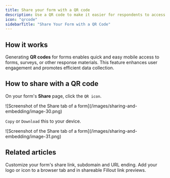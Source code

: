 ```yaml
---
title: Share your form with a QR code
description: Use a QR code to make it easier for respondents to access and answer your survey or form via mobile quickly. Place your QR code online on websites and social media posts, or offline on posters, flyers, or brochures, and more.
icon: "qrcode"
sidebarTitle: "Share Your Form with a QR Code"
---
```


## How it works

Generating **QR codes** for forms enables quick and easy mobile access to forms, surveys, or other response materials. This feature enhances user engagement and promotes efficient data collection.

## How to share with a QR code

On your form's **Share** page, click the `QR icon`.

<Frame>
  ![Screenshot of the Share tab of a form](/images/sharing-and-embedding/image-30.png)
</Frame>

`Copy` or `Download` this to your device.

<Frame style={{ width: '384px' , height: '338px' }}>
  ![Screenshot of the Share tab of a form](/images/sharing-and-embedding/image-31.png)
</Frame>

## Related articles

<CardGroup cols={3}>
    <Card title="Custom form links and share preview" href="/custom-link"icon="message-image" iconType="regular" color="#FFC738">
    Customize your form's share link, subdomain and URL ending.
  </Card>
   <Card title="Custom favicon" href="/favicon" icon="icons" iconType="regular" color="#FFC738">
    Add your logo or icon to a browser tab and in shareable Fillout link previews.
  </Card>
</CardGroup>
